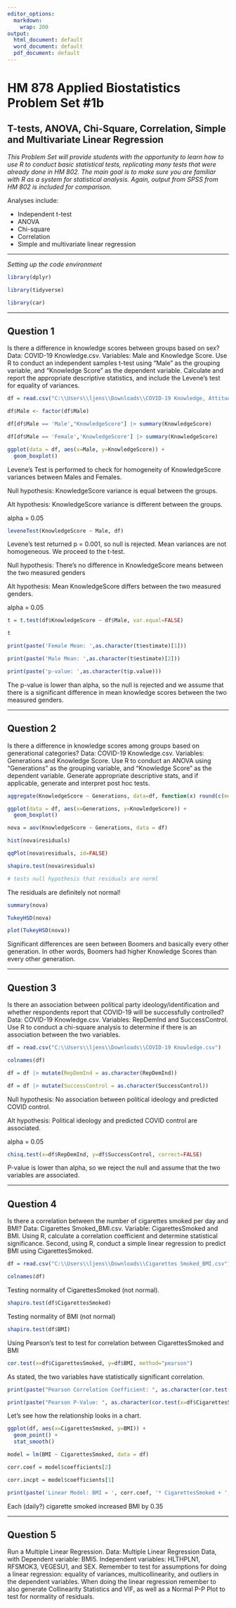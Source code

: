 ---
editor_options:
  markdown:
    wrap: 200
output:
  html_document: default
  word_document: default
  pdf_document: default
---

# HM 878 Applied Biostatistics Problem Set #1b

## T-tests, ANOVA, Chi-Square, Correlation, Simple and Multivariate Linear Regression

*This Problem Set will provide students with the opportunity to learn how to use R to conduct basic statistical tests, replicating many tests that were already done in HM 802. The main goal is to make
sure you are familiar with R as a system for statistical analysis. Again, output from SPSS from HM 802 is included for comparison.*

Analyses include:

-   Independent t-test
-   ANOVA
-   Chi-square
-   Correlation
-   Simple and multivariate linear regression

--------------------------------------------------------------------------------------------------------------------------------------------------------------------------------------------------------

*Setting up the code environment*

```{r}
library(dplyr)
```

```{r}
library(tidyverse)
```

```{r}
library(car)
```

--------------------------------------------------------------------------------------------------------------------------------------------------------------------------------------------------------

## Question 1

Is there a difference in knowledge scores between groups based on sex? Data: COVID-19 Knowledge.csv. Variables: Male and Knowledge Score. Use R to conduct an independent samples t-test using "Male" as
the grouping variable, and "Knowledge Score" as the dependent variable. Calculate and report the appropriate descriptive statistics, and include the Levene's test for equality of variances.

```{r}
df = read.csv("C:\\Users\\ljens\\Downloads\\COVID-19 Knowledge, Attitudes, and Behaviors.csv")
```

```{r}
df$Male <- factor(df$Male)
```

```{r}
df[df$Male == 'Male',"KnowledgeScore"] |> summary(KnowledgeScore)
```

```{r}
df[df$Male == 'Female','KnowledgeScore'] |> summary(KnowledgeScore)
```

```{r}
ggplot(data = df, aes(x=Male, y=KnowledgeScore)) + 
  geom_boxplot()
```

Levene's Test is performed to check for homogeneity of KnowledgeScore variances between Males and Females.

Null hypothesis: KnowledgeScore variance is equal between the groups.

Alt hypothesis: KnowledgeScore variance is different between the groups.

alpha = 0.05

```{r}
leveneTest(KnowledgeScore ~ Male, df)
```

Levene's test returned p = 0.001, so null is rejected. Mean variances are not homogeneous. We proceed to the t-test.

Null hypothesis: There's no difference in KnowledgeScore means between the two measured genders

Alt hypothesis: Mean KnowledgeScore differs between the two measured genders.

alpha = 0.05

```{r}
t = t.test(df$KnowledgeScore ~ df$Male, var.equal=FALSE)
```

```{r}
t
```

```{r}
print(paste('Female Mean: ',as.character(t$estimate)[1]))
```

```{r}
print(paste('Male Mean: ',as.character(t$estimate)[2]))
```

```{r}
print(paste('p-value: ',as.character(t$p.value)))
```

The p-value is lower than alpha, so the null is rejected and we assume that there is a significant difference in mean knowledge scores between the two measured genders.

--------------------------------------------------------------------------------------------------------------------------------------------------------------------------------------------------------

## Question 2

Is there a difference in knowledge scores among groups based on generational categories? Data: COVID-19 Knowledge.csv. Variables: Generations and Knowledge Score. Use R to conduct an ANOVA using
"Generations" as the grouping variable, and "Knowledge Score" as the dependent variable. Generate appropriate descriptive stats, and if applicable, generate and interpret post hoc tests.

```{r}
aggregate(KnowledgeScore ~ Generations, data=df, function(x) round(c(mean=mean(x), sd=sd(x))))
```

```{r}
ggplot(data = df, aes(x=Generations, y=KnowledgeScore)) + 
  geom_boxplot()
```

```{r}
nova = aov(KnowledgeScore ~ Generations, data = df)
```

```{r}
hist(nova$residuals)
```

```{r}
qqPlot(nova$residuals, id=FALSE)
```

```{r}
shapiro.test(nova$residuals)

# tests null hypothesis that residuals are norml
```

The residuals are definitely not normal!

```{r}
summary(nova)
```

```{r}
TukeyHSD(nova)
```

```{r}
plot(TukeyHSD(nova))
```

Significant differences are seen between Boomers and basically every other generation. In other words, Boomers had higher Knowledge Scores than every other generation.

--------------------------------------------------------------------------------------------------------------------------------------------------------------------------------------------------------

## Question 3

Is there an association between political party ideology/identification and whether respondents report that COVID-19 will be successfully controlled? Data: COVID-19 Knowledge.csv. Variables: RepDemInd
and SuccessControl. Use R to conduct a chi-square analysis to determine if there is an association between the two variables.

```{r}
df = read.csv("C:\\Users\\ljens\\Downloads\\COVID-19 Knowledge.csv")
```

```{r}
colnames(df)

```

```{r}
df = df |> mutate(RepDemInd = as.character(RepDemInd))
```

```{r}
df = df |> mutate(SuccessControl = as.character(SuccessControl))
```

Null hypothesis: No association between political ideology and predicted COVID control.

Alt hypothesis: Political ideology and predicted COVID control are associated.

alpha = 0.05

```{r}
chisq.test(x=df$RepDemInd, y=df$SuccessControl, correct=FALSE)
```

P-value is lower than alpha, so we reject the null and assume that the two variables are associated.

--------------------------------------------------------------------------------------------------------------------------------------------------------------------------------------------------------

## Question 4

Is there a correlation between the number of cigarettes smoked per day and BMI? Data: Cigarettes Smoked_BMI.csv. Variable: CigarettesSmoked and BMI. Using R, calculate a correlation coefficient and
determine statistical significance. Second, using R, conduct a simple linear regression to predict BMI using CigarettesSmoked.

```{r}
df = read.csv("C:\\Users\\ljens\\Downloads\\Cigarettes Smoked_BMI.csv")
```

```{r}
colnames(df)
```

Testing normality of CigarettesSmoked (not normal).

```{r}
shapiro.test(df$CigarettesSmoked)
```

Testing normality of BMI (not normal)

```{r}
shapiro.test(df$BMI)
```

Using Pearson's test to test for correlation between CigarettesSmoked and BMI

```{r}
cor.test(x=df$CigarettesSmoked, y=df$BMI, method="pearson")
```

As stated, the two variables have statistically significant correlation.

```{r}
print(paste("Pearson Correlation Coefficient: ", as.character(cor.test(x=df$CigarettesSmoked, y=df$BMI, method="pearson")$estimate)))
```

```{r}
print(paste("Pearson P-Value: ", as.character(cor.test(x=df$CigarettesSmoked, y=df$BMI, method="pearson")$p.value)))
```

Let's see how the relationship looks in a chart.

```{r}
ggplot(df, aes(x=CigarettesSmoked, y=BMI)) +
  geom_point() +
  stat_smooth()
```

```{r}
model = lm(BMI ~ CigarettesSmoked, data = df)
```

```{r}
corr.coef = model$coefficients[2]
```

```{r}
corr.incpt = model$coefficients[1]
```

```{r}
print(paste('Linear Model: BMI = ', corr.coef, '* CigarettesSmoked + ', corr.incpt ))
```

Each (daily?) cigarette smoked increased BMI by 0.35

--------------------------------------------------------------------------------------------------------------------------------------------------------------------------------------------------------

## Question 5

Run a Multiple Linear Regression. Data: Multiple Linear Regression Data, with Dependent variable: BMI5. Independent variables: HLTHPLN1, RFSMOK3, VEGESU1, and SEX. Remember to test for assumptions for
doing a linear regression: equality of variances, multicollinearity, and outliers in the dependent variables. When doing the linear regression remember to also generate Collinearity Statistics and
VIF, as well as a Normal P-P Plot to test for normality of residuals.
